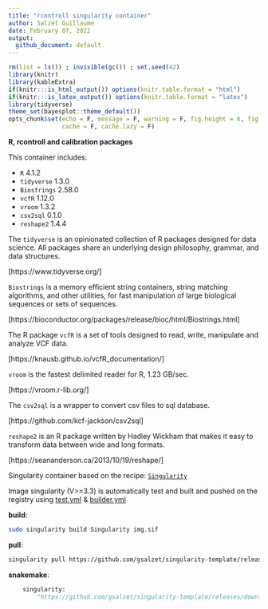 ```yaml
---
title: "rcontroll singularity container"
author: Salzet Guillaume
date: February 07, 2022
output:
  github_document: default
---
```


```r
rm(list = ls()) ; invisible(gc()) ; set.seed(42)
library(knitr)
library(kableExtra)
if(knitr:::is_html_output()) options(knitr.table.format = "html") 
if(knitr:::is_latex_output()) options(knitr.table.format = "latex") 
library(tidyverse)
theme_set(bayesplot::theme_default())
opts_chunk$set(echo = F, message = F, warning = F, fig.height = 6, fig.width = 8,
               cache = F, cache.lazy = F)
```

**R, rcontroll and calibration packages**

This container includes:

* `R` 4.1.2
* `tidyverse` 1.3.0
* `Biostrings` 2.58.0
* `vcfR` 1.12.0
* `vroom` 1.3.2
* `csv2sql` 0.1.0
* `reshape2` 1.4.4

The `tidyverse` is an opinionated collection of R packages designed for data science. All packages share an underlying design philosophy, grammar, and data structures.

[https://www.tidyverse.org/]

`Biostrings` is a memory efficient string containers, string matching algorithms, and other utilities, for fast manipulation of large biological sequences or sets of sequences.

[https://bioconductor.org/packages/release/bioc/html/Biostrings.html]

The R package `vcfR` is a set of tools designed to read, write, manipulate and analyze VCF data.

[https://knausb.github.io/vcfR_documentation/]

`vroom` is the fastest delimited reader for R, 1.23 GB/sec.

[https://vroom.r-lib.org/]

The `csv2sql` is a wrapper to convert csv files to sql database. 

[https://github.com/kcf-jackson/csv2sql]

`reshape2` is an R package written by Hadley Wickham that makes it easy to transform data between wide and long formats.

[https://seananderson.ca/2013/10/19/reshape/]

Singularity container based on the recipe: [`Singularity`](https://github.com/gsalzet/singularity-r-bioinfo/blob/main/Singularity)

Image singularity (V>=3.3) is automatically test and built and pushed on the registry using 
[test.yml](https://github.com/gsalzet/singularity-template/blob/main/.github/workflows/test.yml) &
[builder.yml](https://github.com/gsalzet/singularity-template/blob/main/.github/workflows/builder.yml)

**build**:

```bash
sudo singularity build Singularity img.sif
```

**pull**:

```bash
singularity pull https://github.com/gsalzet/singularity-template/releases/download/0.0.1/gsalzet-singularity-r-TROLL.latest.sif
```

**snakemake**:

```python
    singularity: 
        "https://github.com/gsalzet/singularity-template/releases/download/0.0.1/gsalzet-singularity-r-TROLL.latest.sif"
```

